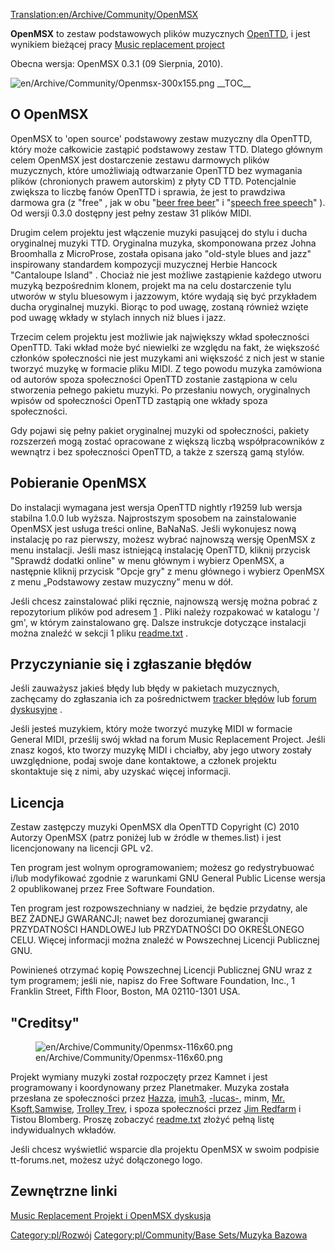[[Translation:en/Archive/Community/OpenMSX]]


'''OpenMSX''' to zestaw podstawowych plików muzycznych [[pl/Manual/Main Page|OpenTTD]], i jest wynikiem bieżącej pracy [[pl/Archive/Community/Projekt wymiany muzyki|Music replacement project]]

Obecna wersja: OpenMSX 0.3.1 (09 Sierpnia, 2010).

[[File:en/Archive/Community/Openmsx-300x155.png|right]]
__TOC__

== O OpenMSX ==

OpenMSX to 'open source' podstawowy zestaw muzyczny dla OpenTTD, który może całkowicie zastąpić podstawowy zestaw TTD. Dlatego głównym celem OpenMSX jest dostarczenie zestawu darmowych plików muzycznych, które umożliwiają odtwarzanie OpenTTD bez wymagania plików (chronionych prawem autorskim) z płyty CD TTD. Potencjalnie zwiększa to liczbę fanów OpenTTD i sprawia, że ​​jest to prawdziwa darmowa gra (z "free" , jak w obu "[https://www.wikipedia.org/wiki/free beer free beer]" i "[https://www.wikipedia.org/wiki/free speech free speech]" ). Od wersji 0.3.0 dostępny jest pełny zestaw 31 plików MIDI.

Drugim celem projektu jest włączenie muzyki pasującej do stylu i ducha oryginalnej muzyki TTD. Oryginalna muzyka, skomponowana przez Johna Broomhalla z MicroProse, została opisana jako "old-style blues and jazz" inspirowany standardem kompozycji muzycznej Herbie Hancock "Cantaloupe Island" . Chociaż nie jest możliwe zastąpienie każdego utworu muzyką bezpośrednim klonem, projekt ma na celu dostarczenie tylu utworów w stylu bluesowym i jazzowym, które wydają się być przykładem ducha oryginalnej muzyki. Biorąc to pod uwagę, zostaną również wzięte pod uwagę wkłady w stylach innych niż blues i jazz.

Trzecim celem projektu jest możliwie jak największy wkład społeczności OpenTTD. Taki wkład może być niewielki ze względu na fakt, że większość członków społeczności nie jest muzykami ani większość z nich jest w stanie tworzyć muzykę w formacie pliku MIDI. Z tego powodu muzyka zamówiona od autorów spoza społeczności OpenTTD zostanie zastąpiona w celu stworzenia pełnego pakietu muzyki. Po przesłaniu nowych, oryginalnych wpisów od społeczności OpenTTD zastąpią one wkłady spoza społeczności.

Gdy pojawi się pełny pakiet oryginalnej muzyki od społeczności, pakiety rozszerzeń mogą zostać opracowane z większą liczbą współpracowników z wewnątrz i bez społeczności OpenTTD, a także z szerszą gamą stylów.

== Pobieranie OpenMSX ==

Do instalacji wymagana jest wersja OpenTTD nightly r19259 lub wersja stabilna 1.0.0 lub wyższa. Najprostszym sposobem na zainstalowanie OpenMSX jest usługa treści online, BaNaNaS. Jeśli wykonujesz nową instalację po raz pierwszy, możesz wybrać najnowszą wersję OpenMSX z menu instalacji. Jeśli masz istniejącą instalację OpenTTD, kliknij przycisk "Sprawdź dodatki online" w menu głównym i wybierz OpenMSX, a następnie kliknij przycisk "Opcje gry" z menu głównego i wybierz OpenMSX z menu „Podstawowy zestaw muzyczny” menu w dół.

Jeśli chcesz zainstalować pliki ręcznie, najnowszą wersję można pobrać z repozytorium plików pod adresem [http://bundles.openttdcoop.org/openmsx/releases/] . Pliki należy rozpakować w katalogu '/ gm', w którym zainstalowano grę. Dalsze instrukcje dotyczące instalacji można znaleźć w sekcji 1 pliku [http://bundles.openttdcoop.org/openmsx/releases/LATEST/readme.txt readme.txt] . 

== Przyczynianie się i zgłaszanie błędów ==

Jeśli zauważysz jakieś błędy lub błędy w pakietach muzycznych, zachęcamy do zgłaszania ich za pośrednictwem  [http://dev.openttdcoop.org/projects/openmsx/issues tracker błędów] lub [http://www.tt-forums.net/viewtopic.php?f=29&t=46479 forum dyskusyjne] .

Jeśli jesteś muzykiem, który może tworzyć muzykę MIDI w formacie General MIDI, prześlij swój wkład na forum Music Replacement Project. Jeśli znasz kogoś, kto tworzy muzykę MIDI i chciałby, aby jego utwory zostały uwzględnione, podaj swoje dane kontaktowe, a członek projektu skontaktuje się z nimi, aby uzyskać więcej informacji.

== Licencja ==

Zestaw zastępczy muzyki OpenMSX dla OpenTTD Copyright (C) 2010 Autorzy OpenMSX (patrz poniżej lub w źródle w themes.list) i jest licencjonowany na licencji GPL v2.

Ten program jest wolnym oprogramowaniem; możesz go redystrybuować i/lub modyfikować zgodnie z warunkami GNU General Public License wersja 2 opublikowanej przez Free Software Foundation.

Ten program jest rozpowszechniany w nadziei, że będzie przydatny, ale BEZ ŻADNEJ GWARANCJI; nawet bez dorozumianej gwarancji PRZYDATNOŚCI HANDLOWEJ lub PRZYDATNOŚCI DO OKREŚLONEGO CELU. Więcej informacji można znaleźć w Powszechnej Licencji Publicznej GNU.

Powinieneś otrzymać kopię Powszechnej Licencji Publicznej GNU wraz z tym programem; jeśli nie, napisz do Free Software Foundation, Inc., 1 Franklin Street, Fifth Floor, Boston, MA 02110-1301 USA.

== "Creditsy" == 
[[File:en/Archive/Community/Openmsx-116x60.png|right]]

Projekt wymiany muzyki został rozpoczęty przez Kamnet i jest programowany i koordynowany przez Planetmaker. Muzyka została przesłana ze społeczności przez [http://www.tt-forums.net/memberlist.php?mode=viewprofile&u=7796 Hazza], [http://www.tt-forums.net/memberlist.php?mode=viewprofile&u=32608 imuh3], [http://www.tt-forums.net/memberlist.php?mode=viewprofile&u=32711 -lucas-], minm, [http://www.tt-forums.net/memberlist.php?mode=viewprofile&u=4751 Mr. Ksoft],[http://www.tt-forums.net/memberlist.php?mode=viewprofile&u=10881 Samwise], [http://www.tt-forums.net/memberlist.php?mode=viewprofile&u=15350 Trolley Trev], i spoza społeczności przez [http://homepage.ntlworld.com/jim.redfarn/MidiPage.htm Jim Redfarm] i Tistou Blomberg. Proszę zobaczyć [http://bundles.openttdcoop.org/openmsx/releases/LATEST/readme.txt readme.txt] złożyć pełną listę indywidualnych wkładów.

Jeśli chcesz wyświetlić wsparcie dla projektu OpenMSX w swoim podpisie tt-forums.net, możesz użyć dołączonego logo. 

== Zewnętrzne linki ==
[http://www.tt-forums.net/viewtopic.php?f=29&t=46479 Music Replacement Projekt i OpenMSX dyskusja]

<!--[[Category:Development]]-->[[Category:pl/Rozwój]]
<!--[[Category:Base Music]]-->[[Category:pl/Community/Base Sets/Muzyka Bazowa]]